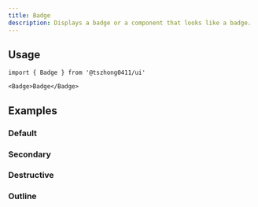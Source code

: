 ```yaml
---
title: Badge
description: Displays a badge or a component that looks like a badge.
---
```


<ComponentPreview name='badge/badge' />

## Usage

```tsx
import { Badge } from '@tszhong0411/ui'
```

```tsx
<Badge>Badge</Badge>
```

## Examples

### Default

<ComponentPreview name='badge/badge' />

### Secondary

<ComponentPreview name='badge/secondary' />

### Destructive

<ComponentPreview name='badge/destructive' />

### Outline

<ComponentPreview name='badge/outline' />
